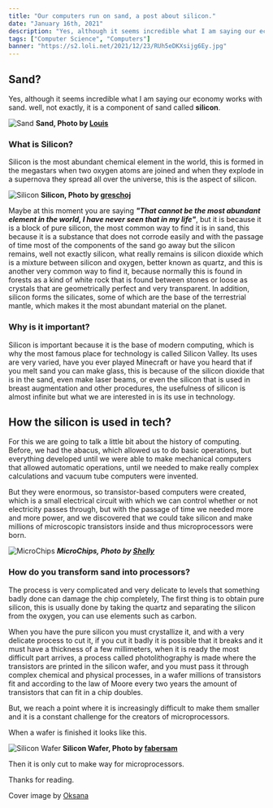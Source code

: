 ---
title: "Our computers run on sand, a post about silicon."
date: "January 16th, 2021"
description: "Yes, although it seems incredible what I am saying our economy works with sand. well, not exactly, it is a component of sand called silicon."
tags: ["Computer Science", "Computers"]
banner: "https://s2.loli.net/2021/12/23/RUh5eDKXsijg6Ey.jpg"
---

## Sand?

Yes, although it seems incredible what I am saying our economy works with sand. well, not exactly, it is a component of sand called **silicon**.

![Sand](https://s2.loli.net/2021/12/23/PNvJphqXojZ5eFH.jpg) **Sand, Photo by [Louis](https://www.pexels.com/@louis-965146)**

### What is Silicon?

Silicon is the most abundant chemical element in the world, this is formed in the megastars when two oxygen atoms are joined and when they explode in a supernova they spread all over the universe, this is the aspect of silicon.

![Silicon](https://s2.loli.net/2021/12/23/gqwPjhxduKTmVfc.jpg) **Silicon, Photo by [greschoj](https://www.freeimages.com/es/photographer/greschoj-64534)**

Maybe at this moment you are saying **_"That cannot be the most abundant element in the world, I have never seen that in my life"_**, but it is because it is a block of pure silicon, the most common way to find it is in sand, this because it is a substance that does not corrode easily and with the passage of time most of the components of the sand go away but the silicon remains, well not exactly silicon, what really remains is silicon dioxide which is a mixture between silicon and oxygen, better known as quartz, and this is another very common way to find it, because normally this is found in forests as a kind of white rock that is found between stones or loose as crystals that are geometrically perfect and very transparent. In addition, silicon forms the silicates, some of which are the base of the terrestrial mantle, which makes it the most abundant material on the planet.

### Why is it important?

Silicon is important because it is the base of modern computing, which is why the most famous place for technology is called Silicon Valley. Its uses are very varied, have you ever played Minecraft or have you heard that if you melt sand you can make glass, this is because of the silicon dioxide that is in the sand, even make laser beams, or even the silicon that is used in breast augmentation and other procedures, the usefulness of silicon is almost infinite but what we are interested in is its use in technology.

## How the silicon is used in tech?

For this we are going to talk a little bit about the history of computing. Before, we had the abacus, which allowed us to do basic operations, but everything developed until we were able to make mechanical computers that allowed automatic operations, until we needed to make really complex calculations and vacuum tube computers were invented.

But they were enormous, so transistor-based computers were created, which is a small electrical circuit with which we can control whether or not electricity passes through, but with the passage of time we needed more and more power, and we discovered that we could take silicon and make millions of microscopic transistors inside and thus microprocessors were born.

![MicroChips](https://s2.loli.net/2021/12/23/V8AmanqYokWQEgs.jpg) **_MicroChips, Photo by [ Shelly](https://www.pexels.com/@shellystill)_**

### How do you transform sand into processors?

The process is very complicated and very delicate to levels that something badly done can damage the chip completely, The first thing is to obtain pure silicon, this is usually done by taking the quartz and separating the silicon from the oxygen, you can use elements such as carbon.

When you have the pure silicon you must crystallize it, and with a very delicate process to cut it, if you cut it badly it is possible that it breaks and it must have a thickness of a few millimeters, when it is ready the most difficult part arrives, a process called photolithography is made where the transistors are printed in the silicon wafer, and you must pass it through complex chemical and physical processes, in a wafer millions of transistors fit and according to the law of Moore every two years the amount of transistors that can fit in a chip doubles.

But, we reach a point where it is increasingly difficult to make them smaller and it is a constant challenge for the creators of microprocessors.

When a wafer is finished it looks like this.

![Silicon Wafer](https://s2.loli.net/2021/12/23/zOmkAx5L8dcKaBT.jpg) **Silicon Wafer, Photo by [fabersam](https://pixabay.com/users/fabersam-98886/)**

Then it is only cut to make way for microprocessors.

Thanks for reading.

Cover image by [Oksana](https://www.pexels.com/es-es/@oksana-titova-19163191?utm_content=attributionCopyText&utm_medium=referral&utm_source=pexels)
